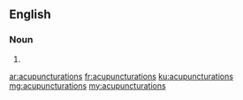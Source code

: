 ==English==

===Noun===
{{head|en|plural}}

# {{plural of|acupuncturation|lang=en|nocat=1}}

[[ar:acupuncturations]]
[[fr:acupuncturations]]
[[ku:acupuncturations]]
[[mg:acupuncturations]]
[[my:acupuncturations]]